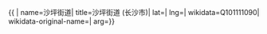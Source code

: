 {{ {{{1|PRC admin/showdata}}}|
name=沙坪街道|
title=沙坪街道 (长沙市)|
lat=|
lng=|
wikidata=Q101111090|
wikidata-original-name=|
arg={{{arg|}}}}}
